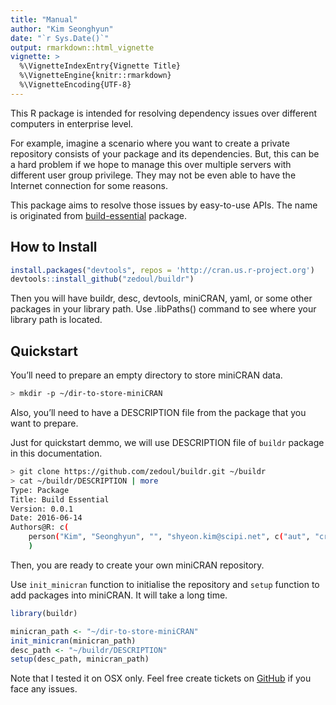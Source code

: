 ```yaml
---
title: "Manual"
author: "Kim Seonghyun"
date: "`r Sys.Date()`"
output: rmarkdown::html_vignette
vignette: >
  %\VignetteIndexEntry{Vignette Title}
  %\VignetteEngine{knitr::rmarkdown}
  %\VignetteEncoding{UTF-8}
---
```


This R package is intended for resolving dependency issues over different computers in enterprise level.

For example, imagine a scenario where you want to create a private repository
consists of your package and its dependencies. But, this can be a hard problem
if we hope to manage this over multiple servers with different user group
privilege. They may not be even able to have the Internet connection for some reasons.

This package aims to resolve those issues by easy-to-use APIs.
The name is originated from
[build-essential](https://packages.ubuntu.com/search?keywords=build-essential) package.

## How to Install

```r
install.packages("devtools", repos = 'http://cran.us.r-project.org')
devtools::install_github("zedoul/buildr")
```

Then you will have buildr, desc, devtools, miniCRAN, yaml, or some other packages in your library path. Use .libPaths() command to see where your library path is located.

## Quickstart

You'll need to prepare an empty directory to store miniCRAN data.

```bash
> mkdir -p ~/dir-to-store-miniCRAN
```

Also, you'll need to have a DESCRIPTION file from the package that you want to prepare.

Just for quickstart demmo, we will use DESCRIPTION file of `buildr` package in this documentation.

```bash
> git clone https://github.com/zedoul/buildr.git ~/buildr
> cat ~/buildr/DESCRIPTION | more
Type: Package
Title: Build Essential
Version: 0.0.1
Date: 2016-06-14
Authors@R: c(
    person("Kim", "Seonghyun", "", "shyeon.kim@scipi.net", c("aut", "cre"))
    )
```

Then, you are ready to create your own miniCRAN repository.

Use `init_minicran` function to initialise the repository and `setup` function to add packages into miniCRAN.
It will take a long time.

```r
library(buildr)

minicran_path <- "~/dir-to-store-miniCRAN"
init_minicran(minicran_path)
desc_path <- "~/buildr/DESCRIPTION"
setup(desc_path, minicran_path)
```

Note that I tested it on OSX only.
Feel free create tickets on [GitHub](https://github.com/zedoul/buildr/issues) if you face any issues.